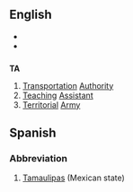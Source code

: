 ==English==
*{{see|Ta}}
*{{see|ta}}
==={{initialism}}===
'''TA'''
#[[Transportation]] [[Authority]]
#[[Teaching]] [[Assistant]]
#[[Territorial]] [[Army]]

==Spanish==
===Abbreviation===
#[[Tamaulipas]] (Mexican state)